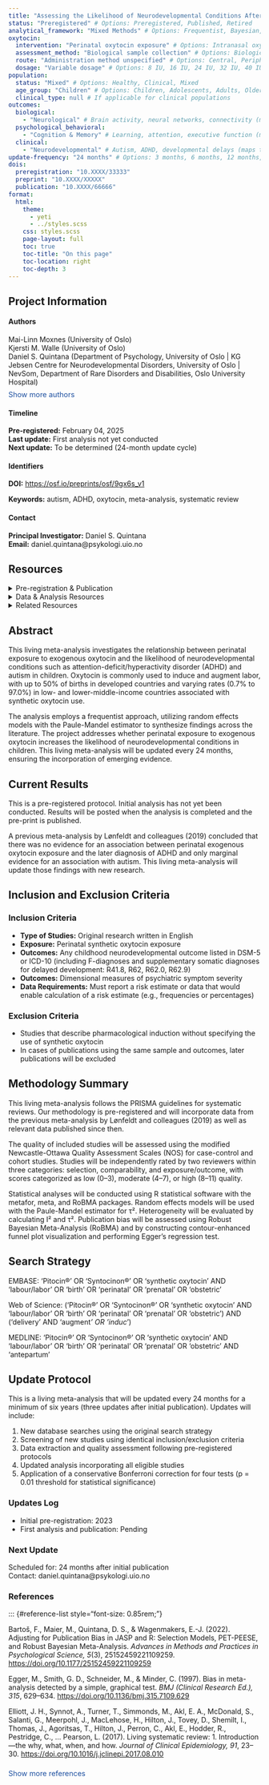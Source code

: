 ```yaml
---
title: "Assessing the Likelihood of Neurodevelopmental Conditions After Birth with Oxytocin: A Living Systematic Review and Meta-Analysis" 
status: "Preregistered" # Options: Preregistered, Published, Retired
analytical_framework: "Mixed Methods" # Options: Frequentist, Bayesian, Mixed Methods
oxytocin:
  intervention: "Perinatal oxytocin exposure" # Options: Intranasal oxytocin administration, Peripheral oxytocin intervention (Intravenous/injection), Environmental/behavioral oxytocin manipulation, Perinatal oxytocin exposure
  assessment_method: "Biological sample collection" # Options: Biological sample collection, Behavioral assessment, Physiological response, Genetic studies, Neural/imaging measurement
  route: "Administration method unspecified" # Options: Central, Peripheral, Various administration routes, Administration method unspecified
  dosage: "Variable dosage" # Options: 8 IU, 16 IU, 24 IU, 32 IU, 40 IU, Variable dosage
population:
  status: "Mixed" # Options: Healthy, Clinical, Mixed
  age_group: "Children" # Options: Children, Adolescents, Adults, Older Adults, Mixed Age Groups
  clinical_type: null # If applicable for clinical populations
outcomes:
  biological:
    - "Neurological" # Brain activity, neural networks, connectivity (maps to "Neurological functions", "Brain development")
  psychological_behavioral:
    - "Cognition & Memory" # Learning, attention, executive function (maps to "Cognitive function")
  clinical:
    - "Neurodevelopmental" # Autism, ADHD, developmental delays (maps to "Autism", "ADHD", "Neurodevelopmental disorders")
update-frequency: "24 months" # Options: 3 months, 6 months, 12 months, 18 months, 24 months
dois:
  preregistration: "10.XXXX/33333"
  preprint: "10.XXXX/XXXXX"
  publication: "10.XXXX/66666"
format:
  html:
    theme: 
      - yeti
      - ../styles.scss
    css: styles.scss
    page-layout: full
    toc: true
    toc-title: "On this page"
    toc-location: right
    toc-depth: 3
---
```


::: {.callout-note .meta-info-container}
## Project Information
::: {.meta-grid}
::: {.meta-column}
#### Authors
```{=html}
<div id="author-list">
  <div id="visible-authors">
    Mai-Linn Moxnes (University of Oslo)<br>
    Kjersti M. Walle (University of Oslo)<br>
    Daniel S. Quintana (Department of Psychology, University of Oslo | KG Jebsen Centre for Neurodevelopmental Disorders, University of Oslo |  NevSom, Department of Rare Disorders and Disabilities, Oslo University Hospital)
    
  </div>
  
  <div id="hidden-authors" style="display:none"> 
  Anne Kaasen (Department of Nursing and Health Promotion, Faculty of Health Sciences, Oslo Metropolitan University)<br>
  Elisabeth Braithwaite ( Department of Psychology, Faculty of Health and Education, Manchester Metropolitan University)<br>
    Nicky Wright ( Department of Psychology, Faculty of Health and Education, Manchester Metropolitan University)<br>
    Ingebjørg Iversen (Department of Psychology, University of Oslo)<br>
    Elisabeth Deilhaug (KG Jebsen Centre for Neurodevelopmental Disorders, University of Oslo |  NevSom, Department of Rare Disorders and Disabilities, Oslo University Hospital)<br>
    Alina I. Sartorius (Department of Psychology, University of Oslo)<br>
    Heemin Kang (Department of Psychology, University of Oslo)<br>
    Terje Nærland (Department of Psychology, University of Oslo | KG Jebsen Centre for Neurodevelopmental Disorders, University of Oslo | NevSom, Department of Rare Disorders and Disabilities, Oslo University Hospital)<br>
    Ole A. Andreassen (KG Jebsen Centre for Neurodevelopmental Disorders, University of Oslo |  Centre for Precision Psychiatry, Division of Mental Health and Addiction, University of Oslo and Oslo University Hospital)<br>
    Lars T. Westlye (KG Jebsen Centre for Neurodevelopmental Disorders, University of Oslo)<br>
    Mona Bekkhus (PROMENTA Research Center, Department of Psychology, University of Oslo)<br>
    Nicole N. Lønfeldt ( Child and Adolescent Mental Health Center, Copenhagen University Hospital)<br>
    
  </div>
  
  <a href="#" id="author-toggle" style="font-size: 0.9rem; color: #1E50A0; text-decoration: none; display: inline-block; margin-top: 8px;" onclick="toggleAuthors(); return false;">Show more authors</a>
  
  <script>
  function toggleAuthors() {
    var hiddenAuthors = document.getElementById("hidden-authors");
    var toggleButton = document.getElementById("author-toggle");
    
    if (hiddenAuthors.style.display === "none") {
      hiddenAuthors.style.display = "block";
      toggleButton.textContent = "Show fewer authors";
    } else {
      hiddenAuthors.style.display = "none";
      toggleButton.textContent = "Show more authors";
    }
  }
  </script>
</div>
```
:::
::: {.meta-column}
#### Timeline
**Pre-registered:** February 04, 2025  
**Last update:** First analysis not yet conducted  
**Next update:** To be determined (24-month update cycle)
:::
::: {.meta-column}
#### Identifiers
**DOI:** <a href="https://osf.io/preprints/osf/9gx6s_v1" target="_blank">https://osf.io/preprints/osf/9gx6s_v1</a>

**Keywords:** autism, ADHD, oxytocin, meta-analysis, systematic review
:::
::: {.meta-column}
#### Contact
**Principal Investigator:** Daniel S. Quintana  
**Email:** daniel.quintana@psykologi.uio.no
:::
:::
:::

## Resources {#resources}

```{=html}
<details class="resource-details">
  <summary class="resource-summary">Pre-registration & Publication</summary>
  <div class="link-wrapper">
    <a href="https://osf.io/preprints/osf/9gx6s_v1" class="resource-link" target="_blank">Pre-registration on OSF</a>
  </div>
  <div class="link-wrapper">
    <a href="#" class="resource-link pending" target="_blank">Published Article (pending)</a>
  </div>
</details>

<details class="resource-details">
  <summary class="resource-summary">Data & Analysis Resources</summary>
  <div class="link-wrapper">
    <a href="#" class="resource-link pending" target="_blank">Complete Dataset (pending)</a>
  </div>
  <div class="link-wrapper">
    <a href="#" class="resource-link pending" target="_blank">Analysis Scripts (pending)</a>
  </div>
  <div class="link-wrapper">
    <a href="#" class="resource-link pending" target="_blank">Deviation Report (pending)</a>
  </div>
  <div class="link-wrapper">
    <a href="#" class="resource-link pending" target="_blank">PRISMA Checklist (pending)</a>
  </div>
</details>

<details class="resource-details">
  <summary class="resource-summary">Related Resources</summary>
  <div class="link-wrapper">
    <a href="https://doi.org/10.1017/S0033291718003021" class="resource-link" target="_blank">Lønfeldt et al. (2019) - Previous meta-analysis</a>
  </div>
  <div class="link-wrapper">
    <a href="https://doi.org/10.1093/ije/dyaa076" class="resource-link" target="_blank">Stokholm et al. (2021) - Related study</a>
  </div>
</details>
```


## Abstract {#abstract}

This living meta-analysis investigates the relationship between perinatal exposure to exogenous oxytocin and the likelihood of neurodevelopmental conditions such as attention-deficit/hyperactivity disorder (ADHD) and autism in children. Oxytocin is commonly used to induce and augment labor, with up to 50% of births in developed countries and varying rates (0.7% to 97.0%) in low- and lower-middle-income countries associated with synthetic oxytocin use.

The analysis employs a frequentist approach, utilizing random effects models with the Paule-Mandel estimator to synthesize findings across the literature. The project addresses whether perinatal exposure to exogenous oxytocin increases the likelihood of neurodevelopmental conditions in children. This living meta-analysis will be updated every 24 months, ensuring the incorporation of emerging evidence.

## Current Results {#current-results}

This is a pre-registered protocol. Initial analysis has not yet been conducted. Results will be posted when the analysis is completed and the pre-print is published.

A previous meta-analysis by Lønfeldt and colleagues (2019) concluded that there was no evidence for an association between perinatal exogenous oxytocin exposure and the later diagnosis of ADHD and only marginal evidence for an association with autism. This living meta-analysis will update those findings with new research.

## Inclusion and Exclusion Criteria {#criteria}

::: {.criteria-box}
### Inclusion Criteria

- **Type of Studies:** Original research written in English
- **Exposure:** Perinatal synthetic oxytocin exposure
- **Outcomes:** Any childhood neurodevelopmental outcome listed in DSM-5 or ICD-10 (including F-diagnoses and supplementary somatic diagnoses for delayed development: R41.8, R62, R62.0, R62.9)
- **Outcomes:** Dimensional measures of psychiatric symptom severity
- **Data Requirements:** Must report a risk estimate or data that would enable calculation of a risk estimate (e.g., frequencies or percentages)
:::

::: {.criteria-box}
### Exclusion Criteria

- Studies that describe pharmacological induction without specifying the use of synthetic oxytocin
- In cases of publications using the same sample and outcomes, later publications will be excluded
:::

## Methodology Summary {#methodology}

This living meta-analysis follows the PRISMA guidelines for systematic reviews. Our methodology is pre-registered and will incorporate data from the previous meta-analysis by Lønfeldt and colleagues (2019) as well as relevant data published since then.

The quality of included studies will be assessed using the modified Newcastle-Ottawa Quality Assessment Scales (NOS) for case-control and cohort studies. Studies will be independently rated by two reviewers within three categories: selection, comparability, and exposure/outcome, with scores categorized as low (0–3), moderate (4–7), or high (8–11) quality.

Statistical analyses will be conducted using R statistical software with the metafor, meta, and RoBMA packages. Random effects models will be used with the Paule-Mandel estimator for τ². Heterogeneity will be evaluated by calculating I² and τ². Publication bias will be assessed using Robust Bayesian Meta-Analysis (RoBMA) and by constructing contour-enhanced funnel plot visualization and performing Egger's regression test.

## Search Strategy {#search-strategy}

::: {.search-strategy-box}
<span class="search-db">EMBASE:</span>
'Pitocin®' OR 'Syntocinon®' OR 'synthetic oxytocin' AND 'labour/labor' OR 'birth' OR 'perinatal' OR 'prenatal' OR 'obstetric'

<span class="search-db">Web of Science:</span>
('Pitocin®' OR 'Syntocinon®' OR 'synthetic oxytocin' AND 'labour/labor' OR 'birth' OR 'perinatal' OR 'prenatal' OR 'obstetric') AND ('delivery' AND 'augment*' OR 'induc*')

<span class="search-db">MEDLINE:</span>
'Pitocin®' OR 'Syntocinon®' OR 'synthetic oxytocin' AND 'labour/labor' OR 'birth' OR 'perinatal' OR 'prenatal' OR 'obstetric' AND 'antepartum'
:::

## Update Protocol {#update-protocol}

This is a living meta-analysis that will be updated every 24 months for a minimum of six years (three updates after initial publication). Updates will include:

1. New database searches using the original search strategy
2. Screening of new studies using identical inclusion/exclusion criteria
3. Data extraction and quality assessment following pre-registered protocols
4. Updated analysis incorporating all eligible studies
5. Application of a conservative Bonferroni correction for four tests (p = 0.01 threshold for statistical significance)

### Updates Log {#updates-log}

- Initial pre-registration: 2023
- First analysis and publication: Pending

### Next Update {#next-update}
Scheduled for: 24 months after initial publication  
Contact: daniel.quintana@psykologi.uio.no


### References {#references}

::: {#reference-list style="font-size: 0.85rem;"}

::: {#visible-references}
Bartoš, F., Maier, M., Quintana, D. S., & Wagenmakers, E.-J. (2022). Adjusting for Publication Bias in JASP and R: Selection Models, PET-PEESE, and Robust Bayesian Meta-Analysis. *Advances in Methods and Practices in Psychological Science, 5*(3), 25152459221109259. <https://doi.org/10.1177/25152459221109259>

Egger, M., Smith, G. D., Schneider, M., & Minder, C. (1997). Bias in meta-analysis detected by a simple, graphical test. *BMJ (Clinical Research Ed.), 315*, 629–634. <https://doi.org/10.1136/bmj.315.7109.629>

Elliott, J. H., Synnot, A., Turner, T., Simmonds, M., Akl, E. A., McDonald, S., Salanti, G., Meerpohl, J., MacLehose, H., Hilton, J., Tovey, D., Shemilt, I., Thomas, J., Agoritsas, T., Hilton, J., Perron, C., Akl, E., Hodder, R., Pestridge, C., … Pearson, L. (2017). Living systematic review: 1. Introduction—the why, what, when, and how. *Journal of Clinical Epidemiology, 91*, 23–30. <https://doi.org/10.1016/j.jclinepi.2017.08.010>
:::

::: {#hidden-references style="display:none"}
Goffinet, F, Dreyfus, M, Carbonne, B, Magnin, G and Cabrol, D (2003). [Survey of the practice of cervical ripening and labor induction in France]. *Journal de Gynécologie Obstétrique et Biologie de la Reproduction, 32*, 638–646. <https://europepmc.org/article/med/14699333>

Kujabi, M. L., Mikkelsen, E., Housseine, N., Obel, J., Sequeira D'Mello, B., Meyrowitsch, D. W., Hussein, K., Schroll, J. B., Konradsen, F., van Roosmalen, J. , van den Akker, T., & Maaløe, N. (2022). Labor augmentation with oxytocin in low- and lower-middle-income countries: A systematic review and meta-analysis. *AJOG Global Reports, 2*(4), 100123. <https://doi.org/10.1016/j.xagr.2022.100123>

Lønfeldt, N. N., Verhulst, F. C., Strandberg-Larsen, K., Plessen, K. J., & Lebowitz, E. R. (2019). Assessing risk of neurodevelopmental disorders after birth with oxytocin: A systematic review and meta-analysis. *Psychological Medicine, 49*(6), 881–890. <https://doi.org/10.1017/S0033291718003021>

Peters, J. L., Sutton, A. J., Jones, D. R., Abrams, K. R., & Rushton, L. (2008). Contour-enhanced meta-analysis funnel plots help distinguish publication bias from other causes of asymmetry. *Journal of Clinical Epidemiology, 61*, 991–996. <https://doi.org/10.1016/j.jclinepi.2007.11.010>

Stokholm, L., Juhl, M., Talge, N. M., Gissler, M., Obel, C., & Strandberg-Larsen, K. (2021). Obstetric oxytocin exposure and ADHD and ASD among Danish and Finnish children. *International Journal of Epidemiology, 50*(2), 446–456. <https://doi.org/10.1093/ije/dyaa076>

Viechtbauer, W. (2010). Conducting Meta-Analyses in R with the metafor Package. *Journal of Statistical Software, 36*, 1–48. <https://doi.org/10.18637/jss.v036.i03>
:::

[Show more references]{#reference-toggle style="font-size: 0.9rem; color: #1E50A0; text-decoration: none; display: inline-block; margin-top: 8px; cursor: pointer;" onclick="toggleReferences(); return false;"}

```{=html}
<script>
function toggleReferences() {
  var hiddenReferences = document.getElementById("hidden-references");
  var toggleButton = document.getElementById("reference-toggle");
  
  if (hiddenReferences.style.display === "none") {
    hiddenReferences.style.display = "block";
    toggleButton.textContent = "Show fewer references";
  } else {
    hiddenReferences.style.display = "none";
    toggleButton.textContent = "Show more references";
  }
}
</script>
```
